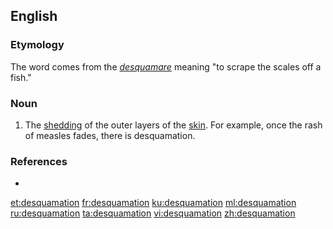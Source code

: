 ==English==

===Etymology===
The word comes from the {{etyl|la|en}} ''[[desquamare]]'' meaning "to scrape the scales off a fish."

===Noun===
{{en-noun|s|-}}

# {{context|medical|lang=en}} The [[shedding]] of the outer layers of the [[skin]]. For example, once the rash of  measles fades, there is desquamation.

===References===
* {{R:Webster 1913}}

[[et:desquamation]]
[[fr:desquamation]]
[[ku:desquamation]]
[[ml:desquamation]]
[[ru:desquamation]]
[[ta:desquamation]]
[[vi:desquamation]]
[[zh:desquamation]]